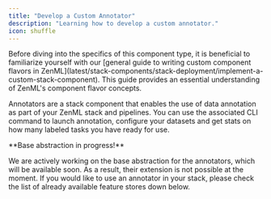```yaml
---
title: "Develop a Custom Annotator"
description: "Learning how to develop a custom annotator."
icon: shuffle
---
```


<Info>
  Before diving into the specifics of this component type, it is beneficial to familiarize yourself with our [general guide to writing custom component flavors in ZenML](latest/stack-components/stack-deployment/implement-a-custom-stack-component). This guide provides an essential understanding of ZenML's component flavor concepts.
</Info>

Annotators are a stack component that enables the use of data annotation as part of your ZenML stack and pipelines. You can use the associated CLI command to launch annotation, configure your datasets and get stats on how many labeled tasks you have ready for use.

<Note>
**Base abstraction in progress!**

We are actively working on the base abstraction for the annotators, which will be available soon. As a result, their extension is not possible at the moment. If you would like to use an annotator in your stack, please check the list of already available feature stores down below.

</Note>
